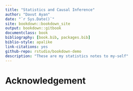 ```yaml
--- 
title: "Statistics and Causal Inference"
author: "Davut Ayan"
date: "`r Sys.Date()`"
site: bookdown::bookdown_site
output: bookdown::gitbook
documentclass: book
bibliography: [book.bib, packages.bib]
biblio-style: apalike
link-citations: yes
github-repo: rstudio/bookdown-demo
description: "These are my statistics notes to my-self"
---
```


# Acknowledgement {-}
